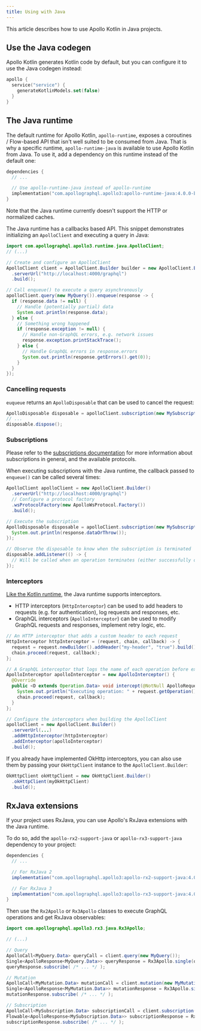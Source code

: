 ```yaml
---
title: Using with Java
---
```


This article describes how to use Apollo Kotlin in Java projects.

## Use the Java codegen

Apollo Kotlin generates Kotlin code by default, but you can configure it to use the Java codegen instead:

```kotlin title="build.gradle[.kts]"
apollo {
  service("service") {
    generateKotlinModels.set(false)
  }
}
```

## The Java runtime

The default runtime for Apollo Kotlin, `apollo-runtime`, exposes a coroutines / Flow-based API that isn't well suited to be consumed from Java.
That is why a specific runtime, `apollo-runtime-java` is available to use Apollo Kotlin from Java. To use it, add a dependency on this runtime instead of the default one:

```kotlin title="build.gradle[.kts]"
dependencies {
  // ...

  // Use apollo-runtime-java instead of apollo-runtime
  implementation("com.apollographql.apollo3:apollo-runtime-java:4.0.0-beta.6")
}
```
Note that the Java runtime currently doesn't support the HTTP or normalized caches.

The Java runtime has a callbacks based API. This snippet demonstrates initializing an `ApolloClient` and executing a query in Java:

```java
import com.apollographql.apollo3.runtime.java.ApolloClient;
// (...)

// Create and configure an ApolloClient
ApolloClient client = ApolloClient.Builder builder = new ApolloClient.Builder()
  .serverUrl("http://localhost:4000/graphql")
  .build();

// Call enqueue() to execute a query asynchronously
apolloClient.query(new MyQuery()).enqueue(response -> {
  if (response.data != null) {
    // Handle (potentially partial) data
    System.out.println(response.data);
  } else {
    // Something wrong happened
    if (response.exception != null) {
      // Handle non-GraphQL errors, e.g. network issues
      response.exception.printStackTrace();
    } else {
      // Handle GraphQL errors in response.errors
      System.out.println(response.getErrors().get(0));
    }
  }
});
```

### Cancelling requests

`euqueue` returns an `ApolloDisposable` that can be used to cancel the request:

```java
ApolloDisposable disposable = apolloClient.subscription(new MySubscription()).enqueue(response -> ...)
// ...
disposable.dispose();

```

### Subscriptions

Please refer to the [subscriptions documentation](../advanced/subscriptions/) for more information about subscriptions in general, and the available protocols.

When executing subscriptions with the Java runtime, the callback passed to `enqueue()` can be called several times:

```java
ApolloClient apolloClient = new ApolloClient.Builder()
  .serverUrl("http://localhost:4000/graphql")
  // Configure a protocol factory
  .wsProtocolFactory(new ApolloWsProtocol.Factory())
  .build();

// Execute the subscription
ApolloDisposable disposable = apolloClient.subscription(new MySubscription()).enqueue(response -> {
  System.out.println(response.dataOrThrow());
});

// Observe the disposable to know when the subscription is terminated
disposable.addListener(() -> {
  // Will be called when an operation terminates (either successfully or due to an error)
});

```
### Interceptors

[Like the Kotlin runtime](./interceptors-http), the Java runtime supports interceptors.

- HTTP interceptors (`HttpInterceptor`) can be used to add headers to requests (e.g. for authentication), log requests and responses, etc.
- GraphQL interceptors (`ApolloInterceptor`) can be used to modify GraphQL requests and responses, implement retry logic, etc.

```java
// An HTTP interceptor that adds a custom header to each request
HttpInterceptor httpInterceptor = (request, chain, callback) -> {
  request = request.newBuilder().addHeader("my-header", "true").build();
  chain.proceed(request, callback);
};

// A GraphQL interceptor that logs the name of each operation before executing it
ApolloInterceptor apolloInterceptor = new ApolloInterceptor() {
  @Override
  public <D extends Operation.Data> void intercept(@NotNull ApolloRequest<D> request, @NotNull ApolloInterceptorChain chain, @NotNull ApolloCallback<D> callback) {
    System.out.println("Executing operation: " + request.getOperation().name());
    chain.proceed(request, callback);
  }
};

// Configure the interceptors when building the ApolloClient
apolloClient = new ApolloClient.Builder()
  .serverUrl(...)
  .addHttpInterceptor(httpInterceptor)
  .addInterceptor(apolloInterceptor)
  .build();
```

If you already have implemented OkHttp interceptors, you can also use them by passing your `OkHttpClient` instance to the `ApolloClient.Builder`:

```java
OkHttpClient okHttpClient = new OkHttpClient.Builder()
  .okHttpClient(myOkHttpClient)
  .build();
```

## RxJava extensions

If your project uses RxJava, you can use Apollo's RxJava extensions with the Java runtime.

To do so, add the `apollo-rx2-support-java` or `apollo-rx3-support-java` dependency to your project:

```java title="build.gradle[.kts]"
dependencies {
  // ...

  // For RxJava 2
  implementation("com.apollographql.apollo3:apollo-rx2-support-java:4.0.0-beta.6")

  // For RxJava 3
  implementation("com.apollographql.apollo3:apollo-rx3-support-java:4.0.0-beta.6")
}
```
Then use the `Rx2Apollo` or `Rx3Apollo` classes to execute GraphQL operations and get RxJava observables:

```java
import com.apollographql.apollo3.rx3.java.Rx3Apollo;

// (...)

// Query
ApolloCall<MyQuery.Data> queryCall = client.query(new MyQuery());
Single<ApolloResponse<MyQuery.Data>> queryResponse = Rx3Apollo.single(queryCall);
queryResponse.subscribe( /* ... */ );

// Mutation
ApolloCall<MyMutation.Data> mutationCall = client.mutation(new MyMutation("my-parameter"));
Single<ApolloResponse<MyMutation.Data>> mutationResponse = Rx3Apollo.single(mutationCall);
mutationResponse.subscribe( /* ... */ );

// Subscription
ApolloCall<MySubscription.Data> subscriptionCall = client.subscription(new MySubscription());
Flowable<ApolloResponse<MySubscription.Data>> subscriptionResponse = Rx3Apollo.flowable(subscriptionCall);
subscriptionResponse.subscribe( /* ... */ );
```
